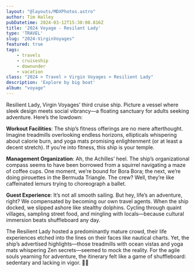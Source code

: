 ```yaml
---
layout: "@layouts/MDXPhotos.astro"
author: Tim Halley
pubDatetime: 2024-03-12T15:30:00.816Z
title: '2024 Voyage - Resilant Lady'
type: 'TRAVEL'
slug: "2024-VirginVoyages"
featured: true
tags:
    - travels
    - cruiseship
    - downunder
    - vacation
class: "2024 > Travel > Virgin Voyages > Resilient Lady"
description: 'Explore by big boat'
album: "voyage"
---
```


Resilient Lady, Virgin Voyages’ third cruise ship. Picture a vessel where sleek design meets social vibrancy—a floating sanctuary for adults seeking adventure. Here’s the lowdown:

**Workout Facilities**: The ship’s fitness offerings are no mere afterthought. Imagine treadmills overlooking endless horizons, ellipticals whispering about calorie burn, and yoga mats promising enlightenment (or at least a decent stretch). If you’re into fitness, this ship is your temple.

**Management Organization**: Ah, the Achilles’ heel. The ship’s organizational compass seems to have been borrowed from a squirrel navigating a maze of coffee cups. One moment, we’re bound for Bora Bora; the next, we’re doing pirouettes in the Bermuda Triangle. The crew? Well, they’re like caffeinated lemurs trying to choreograph a ballet.

**Guest Experience**: It’s not all smooth sailing. But hey, life’s an adventure, right? We compensated by becoming our own travel agents. When the ship docked, we slipped ashore like stealthy dolphins. Cycling through quaint villages, sampling street food, and mingling with locals—because cultural immersion beats shuffleboard any day.

The Resilient Lady hosted a predominantly mature crowd, their life experiences etched into the lines on their faces like nautical charts. Yet, the ship’s advertised highlights—those treadmills with ocean vistas and yoga mats whispering Zen secrets—seemed to mock the reality. For the agile souls yearning for adventure, the itinerary felt like a game of shuffleboard: sedentary and lacking in vigor. 🌊⚓